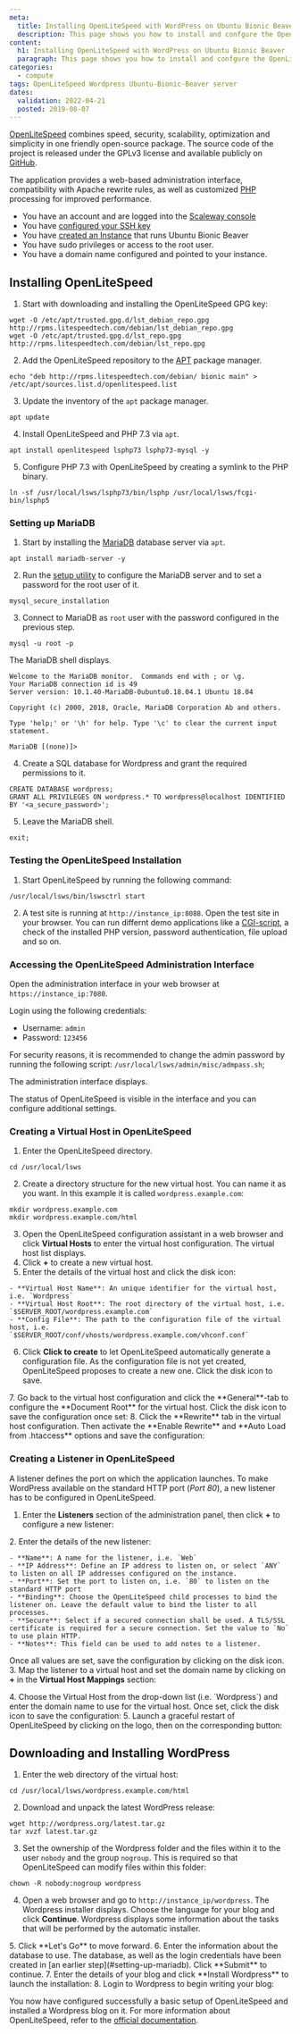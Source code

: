 ```yaml
---
meta:
  title: Installing OpenLiteSpeed with WordPress on Ubuntu Bionic Beaver
  description: This page shows you how to install and confgure the OpenLiteSpeed webserver on Ubuntu Bionic Beaver
content:
  h1: Installing OpenLiteSpeed with WordPress on Ubuntu Bionic Beaver
  paragraph: This page shows you how to install and confgure the OpenLiteSpeed webserver on Ubuntu Bionic Beaver
categories:
  - compute
tags: OpenLiteSpeed Wordpress Ubuntu-Bionic-Beaver server
dates:
  validation: 2022-04-21
  posted: 2019-08-07
---
```


[OpenLiteSpeed](https://openlitespeed.org/) combines speed, security, scalability, optimization and simplicity in one friendly open-source package. The source code of the project is released under the GPLv3 license and available publicly on [GitHub](https://github.com/litespeedtech/openlitespeed).

The application provides a web-based administration interface, compatibility with Apache rewrite rules, as well as customized [PHP](https://php.net) processing for improved performance.

<Message type="requirement">

  - You have an account and are logged into the [Scaleway console](https://console.scaleway.com)
  - You have [configured your SSH key](/console/my-project/how-to/create-ssh-key)
  -  You have [created an Instance](/compute/instances/how-to/create-an-instance) that runs Ubuntu Bionic Beaver
  - You have sudo privileges or access to the root user.
  - You have a domain name configured and pointed to your instance.

</Message>

## Installing OpenLiteSpeed

1. Start with downloading and installing the OpenLiteSpeed GPG key:

  ```
  wget -O /etc/apt/trusted.gpg.d/lst_debian_repo.gpg http://rpms.litespeedtech.com/debian/lst_debian_repo.gpg
  wget -O /etc/apt/trusted.gpg.d/lst_repo.gpg http://rpms.litespeedtech.com/debian/lst_repo.gpg
  ```
2. Add the OpenLiteSpeed repository to the [APT](<https://en.wikipedia.org/wiki/APT_(Package_Manager)>) package manager.

  ```
  echo "deb http://rpms.litespeedtech.com/debian/ bionic main" > /etc/apt/sources.list.d/openlitespeed.list
  ```
3. Update the inventory of the `apt` package manager.

  ```
  apt update
  ```
4. Install OpenLiteSpeed and PHP 7.3 via `apt`.

  ```
  apt install openlitespeed lsphp73 lsphp73-mysql -y
  ```
5. Configure PHP 7.3 with OpenLiteSpeed by creating a symlink to the PHP binary.

  ```
  ln -sf /usr/local/lsws/lsphp73/bin/lsphp /usr/local/lsws/fcgi-bin/lsphp5
  ```

### Setting up MariaDB

1. Start by installing the [MariaDB](https://mariadb.org/) database server via `apt`.

  ```
  apt install mariadb-server -y
  ```
2. Run the [setup utility](/tutorials/mariadb-ubuntu-bionic#securing-mariadb) to configure the MariaDB server and to set a password for the root user of it.

  ```
  mysql_secure_installation
  ```
3. Connect to MariaDB as `root` user with the password configured in the previous step.

  ```
  mysql -u root -p
  ```

  The MariaDB shell displays.

  ```
  Welcome to the MariaDB monitor.  Commands end with ; or \g.
  Your MariaDB connection id is 49
  Server version: 10.1.40-MariaDB-0ubuntu0.18.04.1 Ubuntu 18.04

  Copyright (c) 2000, 2018, Oracle, MariaDB Corporation Ab and others.

  Type 'help;' or '\h' for help. Type '\c' to clear the current input statement.

  MariaDB [(none)]>
  ```
4. Create a SQL database for Wordpress and grant the required permissions to it.

  ```
  CREATE DATABASE wordpress;
  GRANT ALL PRIVILEGES ON wordpress.* TO wordpress@localhost IDENTIFIED BY '<a_secure_password>';
  ```
5. Leave the MariaDB shell.

  ```
  exit;
  ```

### Testing the OpenLiteSpeed Installation

1. Start OpenLiteSpeed by running the following command:

  ```
  /usr/local/lsws/bin/lswsctrl start
  ```
2. A test site is running at `http://instance_ip:8088`. Open the test site in your browser. You can run differnt demo applications like a [CGI-script](https://en.wikipedia.org/wiki/Common_Gateway_Interface), a check of the installed PHP version, password authentication, file upload and so on.

  <Lightbox src="scaleway-ols_demo.webp" alt="" />

### Accessing the OpenLiteSpeed Administration Interface

Open the administration interface in your web browser at `https://instance_ip:7080`.

<Lightbox src="scaleway-ols_login.webp" alt="" />

Login using the following credentials:

  - Username: `admin`
  - Password: `123456`

<Message type="important">

  For security reasons, it is recommended to change the admin password by running the following script: `/usr/local/lsws/admin/misc/admpass.sh`;

</Message> 

The administration interface displays.

<Lightbox src="scaleway-ols_dashboard.webp" alt="" />

The status of OpenLiteSpeed is visible in the interface and you can configure additional settings.

### Creating a Virtual Host in OpenLiteSpeed

1. Enter the OpenLiteSpeed directory.

  ```
  cd /usr/local/lsws
  ```
2. Create a directory structure for the new virtual host. You can name it as you want. In this example it is called `wordpress.example.com`:

  ```
  mkdir wordpress.example.com
  mkdir wordpress.example.com/html
  ```
3. Open the OpenLiteSpeed configuration assistant in a web browser and click **Virtual Hosts** to enter the virtual host configuration. The virtual host list displays.
4. Click **+** to create a new virtual host.
5. Enter the details of the virtual host and click the disk icon:

  <Lightbox src="scaleway-ols_vh.webp" alt="" />

    - **Virtual Host Name**: An unique identifier for the virtual host, i.e. `Wordpress`
    - **Virtual Host Root**: The root directory of the virtual host, i.e. `$SERVER_ROOT/wordpress.example.com`
    - **Config File**: The path to the configuration file of the virtual host, i.e. `$SERVER_ROOT/conf/vhosts/wordpress.example.com/vhconf.conf`
6. Click **Click to create** to let OpenLiteSpeed automatically generate a configuration file.  As the configuration file is not yet created, OpenLiteSpeed proposes to create a new one. Click the disk icon to save. 

  <Lightbox src="scaleway-ols_vh_conf.webp" alt="" />
7. Go back to the virtual host configuration and click the **General**-tab to configure the **Document Root** for the virtual host. Click the disk icon to save the configuration once set:

  <Lightbox src="scaleway-ols_vh_docroot.webp" alt="" />
8. Click the **Rewrite** tab in the virtual host configuration. Then activate the **Enable Rewrite** and **Auto Load from .htaccess** options and save the configuration:

  <Lightbox src="scaleway-ols_vh_rewrite.webp" alt="" />

### Creating a Listener in OpenLiteSpeed

A listener defines the port on which the application launches. To make WordPress available on the standard HTTP port (_Port 80_), a new listener has to be configured in OpenLiteSpeed.

1. Enter the **Listeners** section of the administration panel, then click **+** to configure a new listener:

  <Lightbox src="scaleway-ols_listener.webp" alt="" />
2. Enter the details of the new listener:

  <Lightbox src="scaleway-ols_listener_web.webp" alt="" />

    - **Name**: A name for the listener, i.e. `Web`
    - **IP Address**: Define an IP address to listen on, or select `ANY` to listen on all IP addresses configured on the instance.
    - **Port**: Set the port to listen on, i.e. `80` to listen on the standard HTTP port
    - **Binding**: Choose the OpenLiteSpeed child processes to bind the listener on. Leave the default value to bind the lister to all processes.
    - **Secure**: Select if a secured connection shall be used. A TLS/SSL certificate is required for a secure connection. Set the value to `No` to use plain HTTP.
    - **Notes**: This field can be used to add notes to a listener.

  Once all values are set, save the configuration by clicking on the disk icon.
3. Map the listener to a virtual host and set the domain name by clicking on **+** in the **Virtual Host Mappings** section:

  <Lightbox src="scaleway-ols_listener_add_vh.webp" alt="" />
4. Choose the Virtual Host from the drop-down list (i.e. `Wordpress`) and enter the domain name to use for the virtual host. Once set, click the disk icon to save the configuration:

  <Lightbox src="scaleway-ols_listener_vhmapping.webp" alt="" />
5. Launch a graceful restart of OpenLiteSpeed by clicking on the logo, then on the corresponding button:

  <Lightbox src="scaleway-ols_graceful_restart.webp" alt="" />

## Downloading and Installing WordPress

1. Enter the web directory of the virtual host:

  ```
  cd /usr/local/lsws/wordpress.example.com/html
  ```
2. Download and unpack the latest WordPress release:

  ```
  wget http://wordpress.org/latest.tar.gz
  tar xvzf latest.tar.gz
  ```
3. Set the ownership of the Wordpress folder and the files within it to the user `nobody` and the group `nogroup`. This is required so that OpenLiteSpeed can modify files within this folder:

  ```
  chown -R nobody:nogroup wordpress
  ```
4. Open a web browser and go to `http://instance_ip/wordpress`. The Wordpress installer displays. Choose the language for your blog and click **Continue**. Wordpress displays some information about the tasks that will be performed by the automatic installer.

  <Lightbox src="scaleway-ols_wp_lang.webp" alt="" />
5. Click **Let's Go** to move forward.
6. Enter the information about the database to use. The database, as well as the login credentials have been created in [an earlier step](#setting-up-mariadb). Click **Submit** to continue.

  <Lightbox src="scaleway-ols_wp_dbconf.webp" alt="" />
7. Enter the details of your blog and click **Install Wordpress** to launch the installation:

  <Lightbox src="scaleway-ols_wordpress_install.webp" alt="" />
8. Login to Wordpress to begin writing your blog:

  <Lightbox src="scaleway-ols_wordpress_dashboard.webp" alt="" />

You now have configured successfully a basic setup of OpenLiteSpeed and installed a Wordpress blog on it. For more information about OpenLiteSpeed, refer to the [official documentation](https://openlitespeed.org/kb/).
